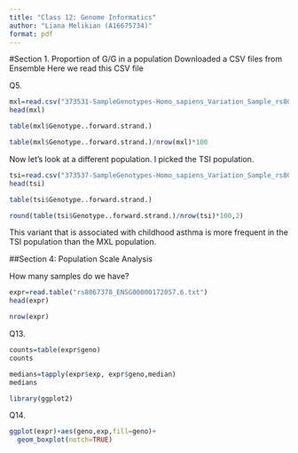 ```yaml
---
title: "Class 12: Genome Informatics"
author: "Liana Melikian (A16675734)"
format: pdf
---
```


#Section 1. Proportion of G/G in a population
Downloaded a CSV files from Ensemble
Here we read this CSV file

Q5.
```r
mxl=read.csv("373531-SampleGenotypes-Homo_sapiens_Variation_Sample_rs8067378.csv")
head(mxl)
```

```r
table(mxl$Genotype..forward.strand.)
```

```r
table(mxl$Genotype..forward.strand.)/nrow(mxl)*100
```

Now let's look at a different population. I picked the TSI population.

```r
tsi=read.csv("373537-SampleGenotypes-Homo_sapiens_Variation_Sample_rs8067378.csv")
head(tsi)
```
```r
table(tsi$Genotype..forward.strand.)
```

```r
round(table(tsi$Genotype..forward.strand.)/nrow(tsi)*100,2)
```

This variant that is associated with childhood asthma is more frequent in the TSI population than the MXL population.

##Section 4: Population Scale Analysis

How many samples do we have?

```r
expr=read.table("rs8067378_ENSG00000172057.6.txt")
head(expr)
```

```r
nrow(expr)
```

Q13.
```r
counts=table(expr$geno)
counts
```
```r
medians=tapply(expr$exp, expr$geno,median)
medians
```


```r
library(ggplot2)
```

Q14.
```r
ggplot(expr)+aes(geno,exp,fill=geno)+
  geom_boxplot(notch=TRUE)
```
